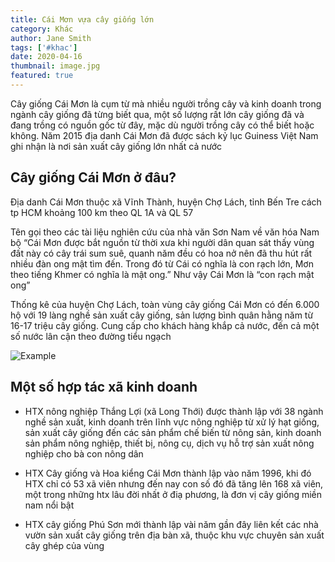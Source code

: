 ```yaml
---
title: Cái Mơn vựa cây giống lớn 
category: Khác
author: Jane Smith
tags: ['#khac']
date: 2020-04-16
thumbnail: image.jpg
featured: true
---
```


Cây giống Cái Mơn là cụm từ mà nhiều người trồng cây và kinh doanh trong ngành cây giống đã từng biết qua, một số lượng rất lớn cây giống đã và đang trồng có nguồn gốc từ đây, mặc dù người trồng cây có thể biết hoặc không. Năm 2015 địa danh Cái Mơn đã được sách kỷ lục Guiness Việt Nam ghi nhận là nơi sản xuất cây giống lớn nhất cả nước

## Cây giống Cái Mơn ở đâu?

Ðịa danh Cái Mơn thuộc xã Vĩnh Thành, huyện Chợ Lách, tỉnh Bến Tre cách tp HCM khoảng 100 km theo QL 1A và QL 57

Tên gọi theo các tài liệu nghiên cứu của nhà văn Sơn Nam về văn hóa Nam bộ “Cái Mơn được bắt nguồn từ thời xưa 
khi người dân quan sát thấy vùng đất này có cây trái sum suê, quanh năm đều có hoa nở nên đã thu hút rất nhiều 
đàn ong mật tìm đến. Trong đó từ Cái có nghĩa là con rạch lớn, Mơn theo tiếng Khmer có nghĩa là mật ong.” 
Như vậy Cái Mơn là “con rạch mật ong”

Thống kê của huyện Chợ Lách, toàn vùng cây giống Cái Mơn có đến 6.000 hộ với 19 làng nghề sản xuất cây giống, 
sản lượng bình quân hằng năm từ 16-17 triệu cây giống. Cung cấp cho khách hàng khắp cả nước, đến cả một số nước 
lân cận theo đường tiểu ngạch

![Example](./2.webp 'mít giống')

## Một số hợp tác xã kinh doanh

- HTX nông nghiệp Thắng Lợi (xã Long Thới) được thành lập với 38 ngành nghề sản xuất, kinh doanh trên lĩnh 
vực nông nghiệp từ xử lý hạt giống, sản xuất cây giống đến các sản phẩm chế biến từ nông sản, kinh doanh 
sản phẩm nông nghiệp, thiết bị, nông cụ, dịch vụ hỗ trợ sản xuất nông nghiệp cho bà con nông dân

- HTX Cây giống và Hoa kiểng Cái Mơn thành lập vào năm 1996, khi đó HTX chỉ có 53 xã viên nhưng đến nay 
con số đó đã tăng lên 168 xã viên, một trong những htx lâu đời nhất ở điạ phương, là đơn vị cây giống miền 
nam nổi bật

- HTX cây giống Phú Sơn mới thành lập vài năm gần đây liên kết các nhà vườn sản xuất cây giống trên địa 
bàn xã, thuộc khu vực chuyên sản xuất cây ghép của vùng